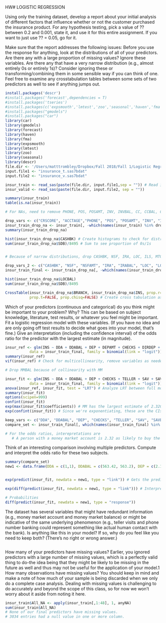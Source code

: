 HW# LOGISTIC REGRESSION

Using only the training dataset, develop a report about your initial analysis of different factors that
influence whether or not the customer purchased the insurance product. For any hypothesis testing, pick
a value of ?? between 0.2 and 0.001, state it, and use it for this entire assignment. If you want to just use
?? = 0.05, go for it.

Make sure that the report addresses the following issues:
Before you use the response for anything, look at the distributions of all of your predictors.
Are there any with a large proportion of missing values? Ignore these variables. Are there any that
have a very narrow distribution (e.g., almost entirely 0s or entirely 1s)? Consider ignoring these or
transforming/combining them in some sensible way if you can think of one. Feel free to examine any
crosstabulation tables between some sets of two predictors as well to see if anything jumps out.

```r
install.packages('descr')
#install.packages('forecast',dependencies = T)
#install.packages('tseries')
#install.packages(c('expsmooth','lmtest','zoo','seasonal','haven','fma'))
#install.packages("gmodels")
#install.packages("car")
library(car)
library(gmodels)
library(forecast)
library(haven)
library(fma)
library(expsmooth)
library(lmtest)
library(zoo)
library(seasonal)
library(descr)
file.dir <- '/Users/matttrombley/Dropbox/Fall 2018/Fall 1/Logistic Regression/HW1/' # Replace with path to your file
input.file1 <- "insurance_t.sas7bdat"
input.file2 <- "insurance_v.sas7bdat"

insur_train <- read_sas(paste(file.dir, input.file1,sep = "")) # Read in training set
insur_valid <- read_sas(paste(file.dir, input.file2, sep = ""))

summary(insur_train)
table(is.na(insur_train))

# For NAs, need to remove PHONE, POS, POSAMT, INV, INVBAL, CC, CCBAL, CCPURC, INCOME, HMOWN, LORES, HMVAL, AGE

drop_vars <- c("CRSCORE", "ACCTAGE","PHONE", "POS", "POSAMT", "INV", "INVBAL", "CC", "CCBAL", "CCPURC", "INCOME", "HMOWN", "LORES", "HMVAL", "AGE")
insur_train_drop_na <- insur_train[, -which(names(insur_train) %in% drop_vars)] # Drops variables with names matching the above variable
summary(insur_train_drop_na)

hist(insur_train_drop_na$CASHBK) # Create histograms to check for distribution of values
sum(insur_train_drop_na$SDB)/8495 # Sum to see proportion of 0s/1s


# Because of narrow distributions, drop CASHBK, NSF, IRA, LOC, ILS, MTG, MOVED, INAREA, SDB and also corresponding variables NSFAMT, IRABAL, LOCBAL, ILSBAL, MTGBAL 

drop_vars_2 <- c("CASHBK", "NSF", "NSFAMT", "IRA", "IRABAL", "LOC", "LOCBAL", "ILS", "ILSBAL", "MTG", "MTGBAL","MOVED", "INAREA", "SDB")
insur_train_final <- insur_train_drop_na[, -which(names(insur_train_drop_na) %in% drop_vars_2)]

hist(insur_train_drop_na$LOCBAL)
sum(insur_train_drop_na$SDB)/8495

CrossTable(insur_train_drop_na$BRANCH, insur_train_drop_na$INS, prop.r=FALSE, prop.c=TRUE,
           prop.t=FALSE, prop.chisq=FALSE) # Create cross tabulation as necessary

```

Which of your predictors (continuous and categorical) do you think might be important to your problem?
Why? This can be based on subject knowledge, literature, test results, or whatever you feel might be
important. Fit a logistic regression model with these variables. (If you have no idea and are only going
off test results to decide what goes into your model, that's fine.) Give an interpretation (including the
confidence interval) of the odds ratio for the predictor with the largest estimate (in magnitude).

```r

insur_ref <- glm(INS ~ DDA + DDABAL + DEP + DEPAMT + CHECKS + DIRDEP + TELLER + SAV + SAVBAL + ATM + ATMAMT + CD + CDBAL + MM + MMCRED,
           data = insur_train_final, family = binomial(link = "logit")) # Create the reference model with all variables left excluding branch location and urban/suburban based on group discussion
summary(insur_ref)
vif(insur_ref) # Check for multicollinearity, remove variables as needed

# Drop MMBAL because of collinearity with MM

insur_fit <- glm(INS ~ DDA + DDABAL + DEP + CHECKS + TELLER + SAV + SAVBAL + ATMAMT + CD + CDBAL + MM + ATM,
           data = insur_train_final, family = binomial(link = "logit")) # Create model using backwards selection and test to see which variables need to be removed
anova(insur_ref, insur_fit, test = "LRT") # Analyze LRT between full model and newly fit model
summary(insur_fit)
options(scipen=999)
confint(insur_fit)
exp(max(insur_fit$coefficients)) # MM has the largest estimate of 2.3207
exp(confint(insur_fit)) # Since we're exponentiating, these are the CIs 

keep_vars <- c("DDA", "DDABAL", "DEP", "CHECKS", "TELLER", "SAV", "SAVBAL", "ATMAMT", "CD", "CDBAL", "MM","ATM","INS")
compare_set <- insur_train_final[, which(names(insur_train_final) %in% keep_vars)] # Create final set with variables in the last model to use to create new test cases

# For the odds ratios, interepretations are 
   # A person with a money market account is 2.32 as likely to buy the insurance product as someone who does not have a money market account.
```

Think of an interesting comparison involving multiple predictors. Compute and interpret the odds ratio
for these two subjects.

```r

summary(compare_set)
new1 <- data.frame(DDA = c(1,1), DDABAL = c(563.42, 563.2), DEP = c(2.131,2.131), CHECKS = c(2,2), TELLER = c(0,0), SAV = c(0,0), SAVBAL = c(0,0),ATMAMT = c(119.9,119.9),CD=c(0,1),CDBAL=c(0,20000),MM=c(0,1), ATM=c(0,0))


exp(predict(insur_fit, newdata = new1, type = "link")) # Gets the prediction for each individual new test case.

exp(diff(predict(insur_fit, newdata = new1, type = "link"))) # Interpretation of test cases - An average person is 6.72 times less likely to have an annuity than someone who is average except for having a CD with balance $20,000 and an MM.

# Probabilities
diff(predict(insur_fit, newdata = new1, type = "response"))

```

The dataset has several variables that might have redundant information (e.g., money market account
and money market balance) or might be indicative of the same underlying phenomenon (e.g., teller
visits and phone number banking could represent something like actual human contact with the bank).
Is anything like this in your model? If so, why do you feel like you need to keep both? (There's no
right or wrong answer.)

```r



```

How many of your predictors have missing values? Earlier, you ignored predictors with a large number
of missing values, which is a perfectly valid thing to do-the idea being that they might be likely to
be missing in the future as well and thus may not be useful for the application of your model.1 How
many observations have missing values? You should keep in mind and make a note of how much of
your sample is being discarded when we only do a complete case analysis. Dealing with missing values
is challenging to do accurately and beyond the scope of this class, so for now we won't worry about it
aside from noting it here.

```r

insur_train$All_NA <- apply(insur_train[,1:48], 1, anyNA)
sum(insur_train$All_NA)
# None of our final predictors have missing values. 
# 3034 entries had a null value in one or more column. 

```
